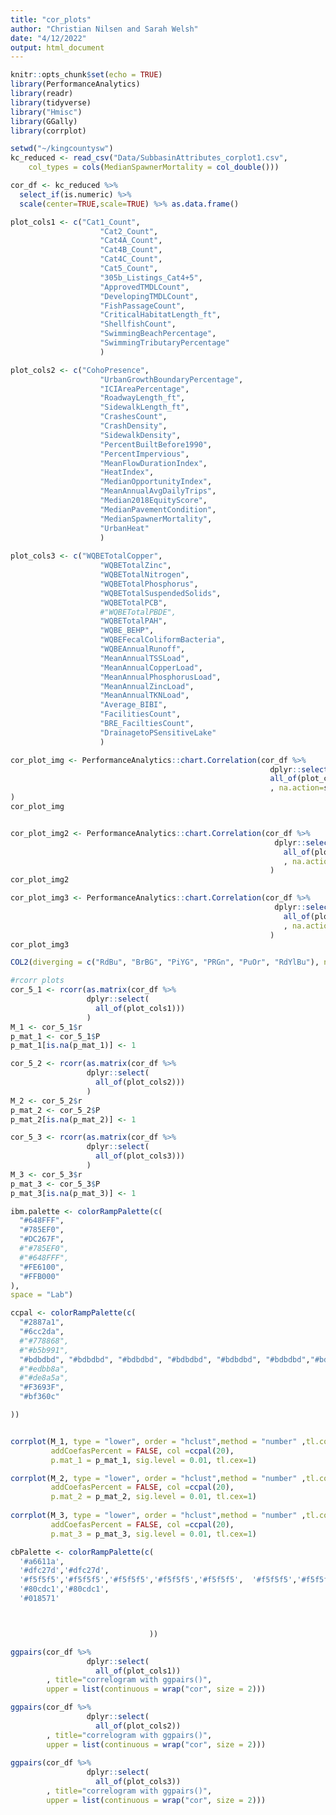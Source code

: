 ---
title: "cor_plots"
author: "Christian Nilsen and Sarah Welsh"
date: "4/12/2022"
output: html_document
---

```{r setup, include=FALSE}
knitr::opts_chunk$set(echo = TRUE)
library(PerformanceAnalytics)
library(readr)
library(tidyverse)
library("Hmisc")
library(GGally)
library(corrplot)
```


```{r loads data, echo=FALSE}
setwd("~/kingcountysw")
kc_reduced <- read_csv("Data/SubbasinAttributes_corplot1.csv", 
    col_types = cols(MedianSpawnerMortality = col_double()))
```


```{r create df, echo=FALSE}
cor_df <- kc_reduced %>%
  select_if(is.numeric) %>%
  scale(center=TRUE,scale=TRUE) %>% as.data.frame()

plot_cols1 <- c("Cat1_Count",
                    "Cat2_Count",
                    "Cat4A_Count",
                    "Cat4B_Count",
                    "Cat4C_Count",
                    "Cat5_Count",
                    "305b_Listings_Cat4+5",
                    "ApprovedTMDLCount",
                    "DevelopingTMDLCount",
                    "FishPassageCount",
                    "CriticalHabitatLength_ft",
                    "ShellfishCount",
                    "SwimmingBeachPercentage",
                    "SwimmingTributaryPercentage"
                    )

plot_cols2 <- c("CohoPresence",
                    "UrbanGrowthBoundaryPercentage",
                    "ICIAreaPercentage",
                    "RoadwayLength_ft",
                    "SidewalkLength_ft",
                    "CrashesCount",
                    "CrashDensity",
                    "SidewalkDensity",
                    "PercentBuiltBefore1990",
                    "PercentImpervious",
                    "MeanFlowDurationIndex",
                    "HeatIndex",
                    "MedianOpportunityIndex",
                    "MeanAnnualAvgDailyTrips",
                    "Median2018EquityScore",
                    "MedianPavementCondition",
                    "MedianSpawnerMortality",
                    "UrbanHeat"
                    )
                    
plot_cols3 <- c("WQBETotalCopper",
                    "WQBETotalZinc",
                    "WQBETotalNitrogen",
                    "WQBETotalPhosphorus",
                    "WQBETotalSuspendedSolids",
                    "WQBETotalPCB",
                    #"WQBETotalPBDE",   
                    "WQBETotalPAH",
                    "WQBE_BEHP",
                    "WQBEFecalColiformBacteria",
                    "WQBEAnnualRunoff",
                    "MeanAnnualTSSLoad",
                    "MeanAnnualCopperLoad",
                    "MeanAnnualPhosphorusLoad",
                    "MeanAnnualZincLoad",
                    "MeanAnnualTKNLoad",
                    "Average_BIBI",
                    "FacilitiesCount",
                    "BRE_FaciltiesCount",
                    "DrainagetoPSensitiveLake"
                    )
```

```{r plot, echo=FALSE}
cor_plot_img <- PerformanceAnalytics::chart.Correlation(cor_df %>%
                                                          dplyr::select(
                                                          all_of(plot_cols1))
                                                          , na.action=stats::na.pass
)
cor_plot_img


cor_plot_img2 <- PerformanceAnalytics::chart.Correlation(cor_df %>%
                                                           dplyr::select(
                                                             all_of(plot_cols2))
                                                             , na.action=stats::na.pass
                                                          )
cor_plot_img2

cor_plot_img3 <- PerformanceAnalytics::chart.Correlation(cor_df %>%
                                                           dplyr::select(
                                                             all_of(plot_cols3))
                                                             , na.action=stats::na.pass
                                                          )
cor_plot_img3
```

```{r plot 2, echo=FALSE}

COL2(diverging = c("RdBu", "BrBG", "PiYG", "PRGn", "PuOr", "RdYlBu"), n = 200)

#rcorr plots
cor_5_1 <- rcorr(as.matrix(cor_df %>%
                 dplyr::select(
                   all_of(plot_cols1)))
                 )
M_1 <- cor_5_1$r
p_mat_1 <- cor_5_1$P
p_mat_1[is.na(p_mat_1)] <- 1

cor_5_2 <- rcorr(as.matrix(cor_df %>%
                 dplyr::select(
                   all_of(plot_cols2)))
                 )
M_2 <- cor_5_2$r
p_mat_2 <- cor_5_2$P
p_mat_2[is.na(p_mat_2)] <- 1

cor_5_3 <- rcorr(as.matrix(cor_df %>%
                 dplyr::select(
                   all_of(plot_cols3)))
                 )
M_3 <- cor_5_3$r
p_mat_3 <- cor_5_3$P
p_mat_3[is.na(p_mat_3)] <- 1

ibm.palette <- colorRampPalette(c(
  "#648FFF",
  "#785EF0",
  "#DC267F",
  #"#785EF0",
  #"#648FFF",
  "#FE6100",
  "#FFB000"
),
space = "Lab")

ccpal <- colorRampPalette(c(
  "#2887a1",
  "#6cc2da",
  #"#778868",
  #"#b5b991",
  "#bdbdbd", "#bdbdbd", "#bdbdbd", "#bdbdbd", "#bdbdbd", "#bdbdbd","#bdbdbd", "#bdbdbd","#bdbdbd",
  #"#edbb8a",
  #"#de8a5a",
  "#F3693F",
  "#bf360c"

))


corrplot(M_1, type = "lower", order = "hclust",method = "number" ,tl.col = "black",
         addCoefasPercent = FALSE, col =ccpal(20),
         p.mat_1 = p_mat_1, sig.level = 0.01, tl.cex=1)

corrplot(M_2, type = "lower", order = "hclust",method = "number" ,tl.col = "black",
         addCoefasPercent = FALSE, col =ccpal(20),
         p.mat_2 = p_mat_2, sig.level = 0.01, tl.cex=1)
         
corrplot(M_3, type = "lower", order = "hclust",method = "number" ,tl.col = "black",
         addCoefasPercent = FALSE, col =ccpal(20),
         p.mat_3 = p_mat_3, sig.level = 0.01, tl.cex=1)

cbPalette <- colorRampPalette(c(
  '#a6611a',
  '#dfc27d','#dfc27d',
  '#f5f5f5','#f5f5f5','#f5f5f5','#f5f5f5','#f5f5f5',  '#f5f5f5','#f5f5f5','#f5f5f5','#f5f5f5','#f5f5f5',
  '#80cdc1','#80cdc1',
  '#018571'



                               ))

ggpairs(cor_df %>%
                 dplyr::select(
                   all_of(plot_cols1))
        , title="correlogram with ggpairs()",
        upper = list(continuous = wrap("cor", size = 2)))

ggpairs(cor_df %>%
                 dplyr::select(
                   all_of(plot_cols2))
        , title="correlogram with ggpairs()",
        upper = list(continuous = wrap("cor", size = 2)))
        
ggpairs(cor_df %>%
                 dplyr::select(
                   all_of(plot_cols3))
        , title="correlogram with ggpairs()",
        upper = list(continuous = wrap("cor", size = 2)))
```
